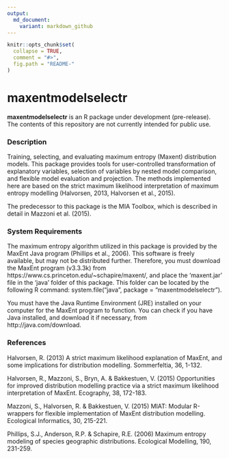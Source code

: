 ```yaml
---
output:
  md_document:
    variant: markdown_github
---
```


<!-- README.md is generated from README.Rmd. Please edit that file -->

```r
knitr::opts_chunk$set(
  collapse = TRUE,
  comment = "#>",
  fig.path = "README-"
)
```

# maxentmodelselectr

**maxentmodelselectr** is an R package under development (pre-release). The contents of this repository are not currently intended for public use.

### Description
Training, selecting, and evaluating maximum entropy (Maxent) distribution models. This package provides tools for user-controlled transformation of explanatory variables, selection of variables by nested model comparison, and flexible model evaluation and projection. The methods implemented here are based on the strict maximum likelihood interpretation of maximum entropy modelling (Halvorsen, 2013, Halvorsen et al., 2015).

The predecessor to this package is the MIA Toolbox, which is described in detail in Mazzoni et al. (2015). 

### System Requirements
The maximum entropy algorithm utilized in this package is provided by the MaxEnt Java program (Phillips et al., 2006). This software is freely available, but may not be distributed further. Therefore, you must download the MaxEnt program (v3.3.3k) from https://www.cs.princeton.edu/~schapire/maxent/, and place the 'maxent.jar' file in the 'java' folder of this package. This folder can be located by the following R command: system.file("java", package = "maxentmodelselectr"). 

You must have the Java Runtime Environment (JRE) installed on your computer for the MaxEnt program to function. You can check if you have Java installed, and download it if necessary, from http://java.com/download.

### References
Halvorsen, R. (2013) A strict maximum likelihood explanation of MaxEnt, and some implications for distribution modelling. Sommerfeltia, 36, 1-132.

Halvorsen, R., Mazzoni, S., Bryn, A. & Bakkestuen, V. (2015) Opportunities for improved distribution modelling practice via a strict maximum likelihood interpretation of MaxEnt. Ecography, 38, 172-183.

Mazzoni, S., Halvorsen, R. & Bakkestuen, V. (2015) MIAT: Modular R-wrappers for flexible implementation of MaxEnt distribution modelling. Ecological Informatics, 30, 215-221.

Phillips, S.J., Anderson, R.P. & Schapire, R.E. (2006) Maximum entropy modeling of species geographic distributions. Ecological Modelling, 190, 231-259.
